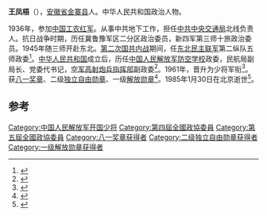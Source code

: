 '''王凤梧'''（{{bd|1901年||1985年|1月30日}}），[[安徽省|安徽省]][[金寨县|金寨县]]人。中华人民共和国政治人物。

1936年，参加[[中国工农红军|中国工农红军]]。从事中共地下工作，担任[[中共中央交通局|中共中央交通局]]北线负责人。抗日战争时期，历任冀鲁豫军区二分区政治委员，新四军第三师十旅政治委员。1945年随三师开赴东北。[[第二次国共内战|第二次国共内战]]期间，任[[东北民主联军|东北民主联军]]第二纵队五师政委<ref>{{cite book|title=河南省志: 人物志 (传记上)|url=http://books.google.com/books?id=NkELAQAAMAAJ|publisher=河南人民出版社|page=548}}</ref>。[[中华人民共和国|中华人民共和国]]成立后，历任[[中国人民解放军防空学校|中国人民解放军防空学校]]政委，民航局副局长、党委代书记，[[空军高射炮兵指挥部|空军高射炮兵指挥部]]副政委<ref name="山东省地方史志编纂委员会2004">{{cite book|author=山东省地方史志编纂委员会|title=山东省志: 人物志, Part 3|url=http://books.google.com/books?id=EKodAQAAMAAJ|year=2004|publisher=山东人民出版社|page=2247}}</ref>。1961年，晋升为少将军衔<ref name="国涛宋宋国涛2004">{{cite book|author1=国涛宋|author2=宋国涛|title=中国元帅将军授衔全纪录 中国人民解放军1955-1964年元帅将军授衔纪事|url=http://books.google.com/books?id=LmS6AAAAIAAJ|year=2004|publisher=中央编译出版社|page=199}}</ref>。获[[八一奖章|八一奖章]]、二级[[独立自由勋章|独立自由勋章]]、一级[[解放勋章|解放勋章]]<ref name="党史研究室2006">{{cite book|author=六安市委. 党史研究室|title=六安将军传|url=http://books.google.com/books?id=eAM2AQAAIAAJ|year=2006|publisher=安徽人民出版社|isbn=978-7-212-02874-9|page=134}}</ref>。1985年1月30日在北京逝世<ref name="廖盖隆罗竹风1990">{{cite book|author1=廖盖隆|author2=罗竹风|author3=范源|title=中囯人名大辞典|url=http://books.google.com/books?id=3BEVAQAAMAAJ|year=1990|publisher=上海辞书出版社|page=104}}</ref>。

==参考==
{{reflist}}

[[Category:中国人民解放军开国少将|Category:中国人民解放军开国少将]]
[[Category:第四屆全國政協委員|Category:第四屆全國政協委員]]
[[Category:第五屆全國政協委員|Category:第五屆全國政協委員]]
[[Category:八一奖章获得者|Category:八一奖章获得者]]
[[Category:二级独立自由勋章获得者|Category:二级独立自由勋章获得者]]
[[Category:一级解放勋章获得者|Category:一级解放勋章获得者]]